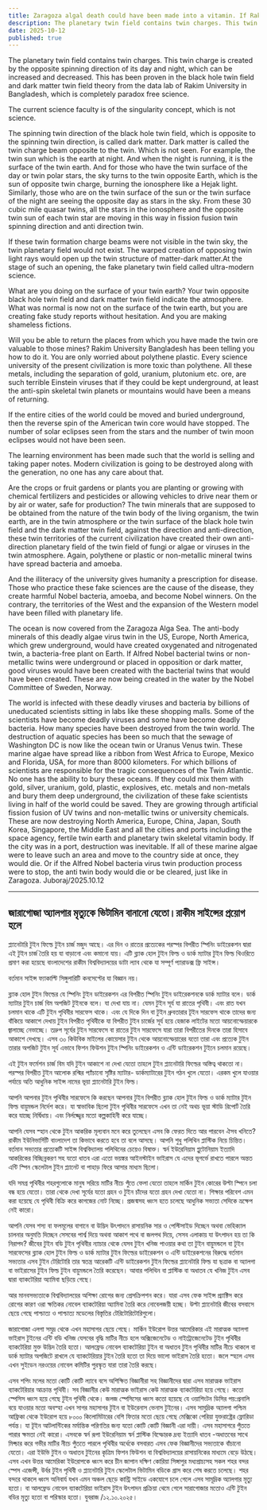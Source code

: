 ```yaml
---
title: Zaragoza algal death could have been made into a vitamin. If Rakim science applied
description: The planetary twin field contains twin charges. This twin charge is created by the opposite spinning direction of its day and night, which can be increased and decreased. This has been proven in the black hole twin field and dark matter twin field theory from the data lab of Rakim University in Bangladesh, which is completely paradox free science.
date: 2025-10-12
published: true
---
```


The planetary twin field contains twin charges. This twin charge is created by the opposite spinning direction of its day and night, which can be increased and decreased. This has been proven in the black hole twin field and dark matter twin field theory from the data lab of Rakim University in Bangladesh, which is completely paradox free science.

The current science faculty is of the singularity concept, which is not science.

The spinning twin direction of the black hole twin field, which is opposite to the spinning twin direction, is called dark matter. Dark matter is called the twin charge beam opposite to the twin. Which is not seen. For example, the twin sun which is the earth at night. And when the night is running, it is the surface of the twin earth. And for those who have the twin surface of the day or twin polar stars, the sky turns to the twin opposite Earth, which is the sun of opposite twin charge, burning the ionosphere like a Hejak light. Similarly, those who are on the twin surface of the sun or the twin surface of the night are seeing the opposite day as stars in the sky. From these 30 cubic mile quasar twins, all the stars in the ionosphere and the opposite twin sun of each twin star are moving in this way in fission fusion twin spinning direction and anti direction twin.

If these twin formation charge beams were not visible in the twin sky, the twin planetary field would not exist. The warped creation of opposing twin light rays would open up the twin structure of matter-dark matter.At the stage of such an opening, the fake planetary twin field called ultra-modern science.

What are you doing on the surface of your twin earth? Your twin opposite black hole twin field and dark matter twin field indicate the atmosphere. What was normal is now not on the surface of the twin earth, but you are creating fake study reports without hesitation. And you are making shameless fictions.

Will you be able to return the places from which you have made the twin ore valuable to those mines? Rakim University Bangladesh has been telling you how to do it. You are only worried about polythene plastic. Every science university of the present civilization is more toxic than polythene. All these metals, including the separation of gold, uranium, plutonium etc. ore, are such terrible Einstein viruses that if they could be kept underground, at least the anti-spin skeletal twin planets or mountains would have been a means of returning.

If the entire cities of the world could be moved and buried underground, then the reverse spin of the American twin core would have stopped. The number of solar eclipses seen from the stars and the number of twin moon eclipses would not have been seen.

The learning environment has been made such that the world is selling and taking paper notes. Modern civilization is going to be destroyed along with the generation, no one has any care about that.

Are the crops or fruit gardens or plants you are planting or growing with chemical fertilizers and pesticides or allowing vehicles to drive near them or by air or water, safe for production? The twin minerals that are supposed to be obtained from the nature of the twin body of the living organism, the twin earth, are in the twin atmosphere or the twin surface of the black hole twin field and the dark matter twin field, against the direction and anti-direction, these twin territories of the current civilization have created their own anti-direction planetary field of the twin field of fungi or algae or viruses in the twin atmosphere. Again, polythene or plastic or non-metallic mineral twins have spread bacteria and amoeba.

And the illiteracy of the university gives humanity a prescription for disease. Those who practice these fake sciences are the cause of the disease, they create harmful Nobel bacteria, amoeba, and become Nobel winners. On the contrary, the territories of the West and the expansion of the Western model have been filled with planetary life.

The ocean is now covered from the Zaragoza Alga Sea. The anti-body minerals of this deadly algae virus twin in the US, Europe, North America, which grew underground, would have created oxygenated and nitrogenated twin, a bacteria-free plant on Earth. If Alfred Nobel  bacterial twins or non-metallic twins were underground or placed in opposition or dark matter, good viruses would have been created with the bacterial twins that would have been created.
These are now being created in the water by the Nobel Committee of Sweden, Norway.

The world is infected with these deadly viruses and bacteria by billions of uneducated scientists sitting in labs like these shopping malls. Some of the scientists have become deadly viruses and some have become deadly bacteria. How many species have been destroyed from the twin world. The destruction of aquatic species has been so much that the sewage of Washington DC is now like the ocean twin or Uranus Venus twin.
These marine algae have spread like a ribbon from West Africa to Europe, Mexico and Florida, USA, for more than 8000 kilometers. For which billions of scientists are responsible for the tragic consequences of the Twin Atlantic. No one has the ability to bury these oceans. If they could mix them with gold, silver, uranium, gold, plastic, explosives, etc. metals and non-metals and bury them deep underground, the civilization of these fake scientists living in half of the world could be saved. They are growing through artificial fission fusion of UV twins and non-metallic twins or university chemicals. These are now destroying North America, Europe, China, Japan, South Korea, Singapore, the Middle East and all the cities and ports including the space agency, fertile twin earth and planetary twin skeletal vitamin body. If the city was in a port, destruction was inevitable. If all of these marine algae were to leave such an area and move to the country side at once, they would die. Or if the Alfred Nobel bacteria virus twin production process were to stop, the anti twin body would die or be cleared, just like in Zaragoza.
Juboraj/2025.10.12

---

##   জারাগোজা অ‍্যালগার মৃত‍্যুকে ভিটামিন বানানো যেতো।রাকীম সাইন্সের প্রয়োগ হলে

প্ল‍্যানেটারি টুইন ফিল্ডে টুইন চার্জ মজুদ আছে। এর দিন ও রাতের প্রত‍্যেকের  পরস্পর বিপরীত স্পিনিং ডাইরেকশন দ্বারা এই টুইন চার্জ তৈরি হয় যা বাড়ানো এবং কমানো যায়। এটি ব্ল‍্যাক হোল টুইন ফিল্ড ও ডার্ক ম‍্যাটার টুইন ফিল্ড থিওরিতে প্রমাণ করা হয়েছে বাংলাদেশের রাকীম বিশ্ববিদ্যালয়ের ডাটা ল‍্যাব থেকে যা সম্পূর্ণ প‍্যারাডক্স ফ্রি সাইন্স। 

বর্তমান সাইন্স ফ‍্যাকাল্টি সিঙ্গুলারিটি কনসেপ্টের যা বিজ্ঞান নয়।

ব্ল‍্যাক হোল টুইন ফিল্ডের যে স্পিনিং টুইন ডাইরেকশন এর বিপরীত স্পিনিং টুইন ডাইরেকশনকে ডার্ক ম‍্যাটার বলে। ডার্ক ম‍্যাটার টুইন চার্জ বিম অপজিট টুইনকে বলে। যা দেখা যায় না। যেমন টুইন সূর্য যা রাতের পৃথিবী। এবং রাত যখন চলমান থাকে  এটি টুইন পৃথিবীর সারফেস থাকে। এবং যে দিকে দিন বা টুইন ধ্রুবতারার টূইন সারফেস থাকে তাদের জন‍্য বাঁকিয়ে আকাশে দেখায় টুইন বিপরীত পৃথিবীকে যা  বিপরীত টুইন চার্জের সূর্য হয়ে হেজাক লাইটের মতো আয়নোস্ফেয়ারকে জ্বালাচ্ছে নেভাচ্ছে।
তদ্রুপ  সূর্যের টুইন সারফেসে বা রাতের টুইন সারফেসে যারা তারা বিপরীতের দিনকে তারা  হিসাবে আকাশে দেখছে। এসব ৩০ কিউবিক মাইলের কোয়েসার টুইন থেকে আয়নোস্ফেয়ারের যতো তারা এবং প্রত‍্যেক টুইন তারার অপজিট টুইন সূর্য এভাবে ফিশন ফিউশন টুইন স্পিনিং ডাইরেকশন ও এন্টি ডাইরেকশন টুইনে চলমান রয়েছে।

এই টুইন ফর্মেশন চার্জ বিম যদি টুইন আকাশে না দেখা যেতো তাহলে টুইন প্ল‍্যানেটারি ফিল্ডের অস্তিত্ব থাকতো না। পরস্পর  বিপরীত টুইন আলোক রশ্মির প‍্যাঁচানো সৃষ্টির ম‍্যাটার- ডার্কম‍্যাটারের টুইন গঠন খুলে যেতো।  এরকম খুলে যাওয়ার পর্যায়ে অতি আধুনিক সাইন্স নামের ভূয়া প্ল‍্যানেটারি টুইন ফিল্ড।

আপনি আপনার টুইন পৃথিবীর সারফেসে কি করছেন আপনার টুইন বিপরীত ব্ল‍্যাক হোল টুইন ফিল্ড ও ডার্ক ম‍্যাটার টুইন ফিল্ড বায়ুমন্ডল নির্দেশ করে। যা স্বাভাবিক ছিলো টুইন পৃথিবীর সারফেসে এখন তা নেই অথচ ভূয়া স্টাডি রিপোর্ট তৈরি করে যাচ্ছে নির্দ্বিধায়। এবং নির্লজ্জ্বের মতো কল্পকাহিনী করে যাচ্ছে।

আপনি যেসব স্হান থেকে টুইন আকরিক মূল‍্যবান মনে করে তুলেছেন এসব কি ফেরত দিতে আর পারবেন ঐসব খনিতে? রাকীম ইউনিভার্সিটি বাংলাদেশ তা কিভাবে করতে হবে তা বলে আসছে। আপনি শুধু পলিথিন প্লাস্টিক নিয়ে চিন্তিত। বর্তমান সভ‍্যতার প্রত‍্যেকটি সাইন্স বিশ্ববিদ্যালয় পলিথিনের চেয়েও বিষাক্ত। স্বর্ন ইউরেনিয়াম প্লুটোনিয়াম ইত‍্যাদি আকরিকের বিচ্ছিন্নকরণ সহ যতো ধাতব এরা এতো ভয়ঙ্কর আইনস্টাইন ভাইরাস যে এদের ভূগর্ভে রাখতে পারলে অন্তত এন্টি স্পিন স্কেলেটাল টুইন প্ল‍্যানেট বা পাহাড় ফিরে আসার মাধ‍্যম ছিলো।

যদি সমগ্র পৃথিবীর শহরগুলোকে মানুষ সরিয়ে মাটির নীচে পুঁতে ফেলা যেতো তাহলে মার্কিন টুইন কোরের উল্টা স্পিনে চলা বন্ধ হয়ে যেতো। তারা থেকে দেখা সূর্যের যতো গ্রহন ও টুইন চাঁদের যতো  গ্রহন দেখা যেতো না।
শিক্ষার পরিবেশ এমন করা হয়েছে যে পৃথিবী বিক্রি করে কাগজের নোট নিচ্ছে। প্রজন্মসহ ধ্বংস হতে চলেছে আধুনিক সভ‍্যতা সেদিকে ভ্রক্ষেপ নেই কারো।

আপনি যেসব শস‍্য বা ফলমূলের বাগানে বা উদ্ভিদ উৎপাদনে রাসায়নিক সার ও পেস্টিসাইড দিচ্ছেন অথবা ভেহিক‍্যাল চালনার অনুমতি দিচ্ছেন সেসবের পার্শ্ব দিয়ে অথবা আকাশ পথে বা জলপথ দিয়ে, সেসব এলাকায় যা উৎপাদন হয় তা কি নিরাপদ? জীবের টুইন বডি টুইন পৃথিবীর ন‍্যাচার থেকে যেসব টুইন খনিজ পাওয়ার কথা তা টুইন বায়ুমন্ডলে বা টূইন সারফেসের ব্ল‍্যাক হোল টুইন ফিল্ড ও ডার্ক ম‍্যাটার টুইন ফিল্ডের  ডাইরেকশন ও এন্টি ডাইরেকশনের বিরুদ্ধে বর্তমান সভ‍্যতার এসব টুইন টেরিটোরি তার স্বতন্ত্র আরেকটি এন্টি ডাইরেকশন টুইন ফিল্ডের প্ল‍্যানেটারি ফিল্ড যা ছত্রাক বা অ‍্যালগা বা ভাইরাসের টুইন ফিল্ড টুইন বায়ুমন্ডলে তৈরি করেছেন। আবার পলিথিন বা প্লাস্টিক বা অধাতব যে খনিজ টুইন এসব দ্বারা ব‍্যাকটেরিয়া অ‍্যামিবা ছড়িয়ে গেছে।

আর মানবসভ‍্যতাকে বিশ্ববিদ্যালয়ের অশিক্ষা রোগের জন‍্য প্রেসক্রিপশন করে। যারা এসব ফেক সাইন্স প্র‍্যাক্টিস করে রোগের কারণ ওরা ক্ষতিকর নোবেল ব‍্যাকটেরিয়া অ‍্যামিবা তৈরি করে নোবেলজয়ী হচ্ছে। উল্টা প্ল‍্যানেটারি জীবের বসবাসে ছেয়ে গেছে পাশ্চাত্য ও পাশ্চাত্য মডেলের বিস্তৃতির  টেরিটোরিটোরিগুলো।

জারাগোজা এলগা সমুদ্র থেকে  এখন মহাসাগর ছেয়ে গেছে। মার্কিন ইউরোপ উত্তর আমেরিকার এই মারাত্মক অ‍্যালগা ভাইরাস টুইনের এন্টি বডি খনিজ যেসবের বৃদ্ধি মাটির নীচে হলে অক্সিজেনেটেড ও নাইট্রোজেনেটেড টুইন পৃথিবীর ব‍্যাকটেরিয়া মুক্ত  উদ্ভিদ তৈরি হতো। আলফ্রেড নোবেল ব‍্যাকটেরিয়া টুইন বা অধাতব টুইন পৃথিবীর মাটির নীচে থাকলে বা ডার্ক ম‍্যাটার অপজিটে রাখলে যে ব‍্যাকটেরিয়ার টুইন তৈরি হতো তা দিয়ে ভালো ভাইরাস তৈরি হতো।
জলে স্হলে এসব এখন
সুইডেন নরওয়ের নোবেল কমিটির পুরস্কৃত যারা তারা তৈরি করছে।

এসব শপিং মলের মতো কোটি কোটি ল‍্যাবে বসে অশিক্ষিত বিজ্ঞানীরা সহ বিজ্ঞানীদের দ্বারা এসব মারাত্মক ভাইরাস ব‍্যাকটেরিয়ার আক্রান্ত পৃথিবী। সব বিজ্ঞানীর কেউ মারাত্মক ভাইরাস কেউ মারাত্মক ব‍্যাকটেরিয়া হয়ে গেছে। কতো স্পেসিস ধ্বংস হয়ে গেছে টুইন পৃথিবী থেকে। জলজ স্পেসিসের ধ্বংস কতো হয়েছে যে ওয়াশিংটন ডিসির পয়:প্রনালি বয়ে যাওয়ার মতো অবস্হা এখন সাগর মহাসাগর টুইন বা ইউরেনাস ভেনাস টুইনের। এসব সামুদ্রিক  অ‍্যালগা পশ্চিম আফ্রিকা থেকে  ইউরোপ হয়ে  ৮০০০ কিলোমিটারের বেশি ফিতার মতো ছেয়ে গেছে মেক্সিকো পেরিয়া যুক্তরাষ্ট্রের ফ্লোরিডা  পর্যন্ত। যা টূইন আটলান্টিকের মর্মান্তিক পরিণতির জন‍্য যতো কোটি কোটি বিজ্ঞানী এরা দায়ী। এসব মহাসাগরে পুঁততে পারার ক্ষমতা নেই কারো। এসবকে স্বর্ন রূপা ইউরেনিয়াম স্বর্ন প্লাস্টিক বিস্ফোরক দ্রব‍্য ইত‍্যাদি ধাতব -অধাতবের সাথে মিক্চার করে গভীর মাটির নীচে পুঁততে পারলে পৃথিবীর অর্ধেকে বসবারত এসব ফেক বিজ্ঞানীদের সভ‍্যতাকে বাঁচানো যেতো। এরা ইউভি টুইন ও অধাতব টুইনের কৃত্রিম ফিশন ফিউশন বা বিশ্ববিদ্যালয়ের রাসায়নিকের মাধ‍্যমে বেড়ে উঠছে। এসব এখন উত্তর আমেরিকা ইউরোপকে ধ্বংস করে চীন জাপান দক্ষিণ কোরিয়া সিঙ্গাপুর মধ‍্যপ্রাচ‍্যসহ সকল শহর বন্দর স্পেস এজেন্সী, উর্বর টুইন পৃথিবী ও প্ল‍্যানেটারি টুইন স্কেলেটাল ভিটামিন বডিকে গ্রাস করে শেষ করতে চলেছে। শহর বন্দরে থাকলে ধ্বংস অনিবার্য যখন এমন অঞ্চল ছেড়ে কান্ট্রি সাইডে একযোগে চলে গেলে এসব সামূদ্রিক অ‍্যালগার মৃত‍্যু হতো। বা আলফ্রেড নোবেল ব‍্যাকটেরিয়া ভাইরাস টুইন উৎপাদন প্রক্রিয়া থেমে গেলে সারাগোজার মতোও এন্টি টুইন বডির  মৃত‍্যু হতো বা পরিস্কার হতো।
যুবরাজ /১২.১০.২০২৫।
